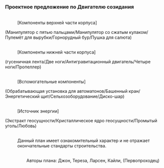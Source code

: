 ===Проектное предложение по Двигателю созидания===
:<div align="center">{{Размер|28|План улучшения Двигателя созидания}}
:
{{Размер|24|Версия █}}</div>
:<br />[Компоненты верхней части корпуса]
:
(Манипулятор с пятью пальцами/Манипулятор со сжатым кулаком/Пулемёт для вырубки/Горнорудный бур/Пушка для салюта)
:<br />[Компоненты нижней части корпуса]
:
(гусеничная лента/Две ноги/Антигравитационный двигатель/Четыре ноги/Пропеллер)
:<br />[Вспомогательные компоненты]
:
(Обрабатывающая установка для автоматонов/Башенный кран/Энергетический щит/Сельхозоборудование/Диско-шар)
:<br />[Источник энергии]
:
(Экстракт геосущности/Кристаллическое ядро геосущности/Промытый уголь/Любовь)
:<br />Данный план имеет ознакомительный характер и не отражает окончательные стандарты строительства.
:<br /><div align="right">Авторы плана: Джон, Тереза, Ларсен, Кайли, (Первопроходец)</div>
